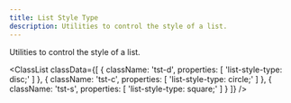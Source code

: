 ```yaml
---
title: List Style Type
description: Utilities to control the style of a list.
---
```



Utilities to control the style of a list.

<ClassList
  classData={[
    {
        className: 'tst-d',
        properties: [
            'list-style-type: disc;'
        ]
    },
    {
        className: 'tst-c',
        properties: [
            'list-style-type: circle;'
        ]
    },
    {
        className: 'tst-s',
        properties: [
            'list-style-type: square;'
        ]
    }
  ]}
/>